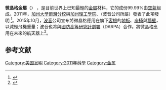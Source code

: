 <!--[[File:Metallic_microlattice.jpg|thumb]]上面。]]-->
'''微晶格金屬'''（{{lang-en|Metallic microlattice}}）
，是目前世界上已知最輕的[[金屬|金屬]]材料，它的成份99.99%由[[空氣|空氣]]組成。2011年，[[加州大學爾灣分校|加州大學爾灣分校]]與[[加州理工學院|加州理工學院]]、{{le|HRL實驗室|HRL Laboratories}}（波音公司所屬）發表了此項發明
<ref name=ettoday>{{cite news|title=世界最輕的金屬材質 「微晶格金屬」可放在蒲公英上|url=http://www.ettoday.net/news/20111119/7823.htm|accessdate=2015-10-15|agency=[[東森新聞|東森新聞]]|date=2011-11-19|archive-date=2020-05-08|archive-url=https://web.archive.org/web/20200508051211/https://www.ettoday.net/news/20111119/7823.htm}}</ref>。2015年10月，[[波音|波音]]公司宣布將微晶格應用在旗下[[客機|客機]]的[[地板|地板]]、[[座椅|座椅]]與[[牆壁|牆壁]]，以減輕飛機重量；波音也將與[[國防高等研究計劃署|國防高等研究計劃署]]（DARPA）合作，將微晶格應用在未來的[[航天器|航天器]]上<ref name=dailymail>{{cite news|title=The end of heavy metal: Boeing shows off material that is 99.99% AIR and could lead to new generation of planes and spaceships|url=http://www.dailymail.co.uk/sciencetech/article-3270060/The-end-heavy-metal-Boeing-shows-material-99-99-AIR-lead-new-generation-planes-spaceships.html|accessdate=2015-10-15|agency=[[每日郵報|每日郵報]]|date=2015-10-13|language=en|archive-date=2022-06-10|archive-url=https://web.archive.org/web/20220610051656/https://www.dailymail.co.uk/sciencetech/article-3270060/The-end-heavy-metal-Boeing-shows-material-99-99-AIR-lead-new-generation-planes-spaceships.html}}</ref>。

==参考文献==
{{reflist}}
{{Portalbox|科學<!--|金屬-->}}


{{小作品}}

[[Category:美国发明|Category:美国发明]]
[[Category:2011年科學|Category:2011年科學]]
[[Category:金属|Category:金属]]